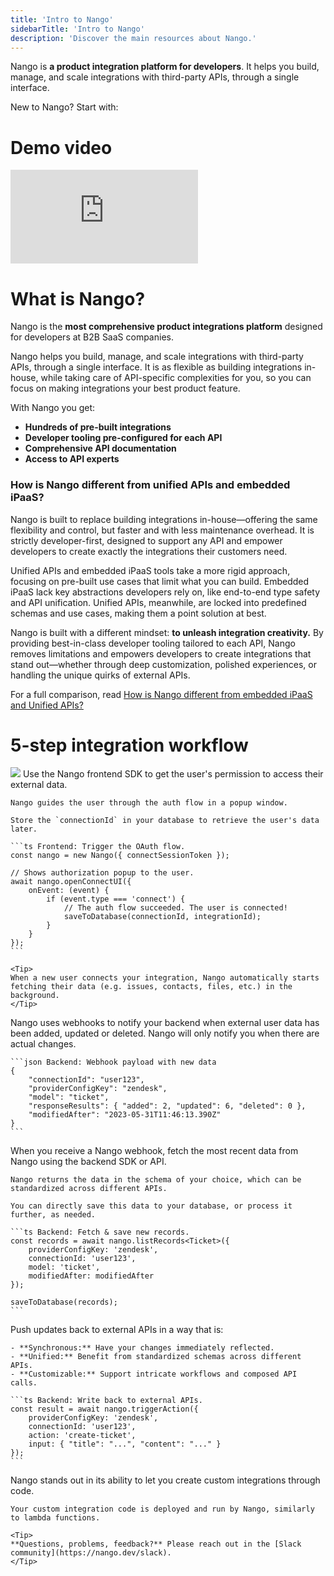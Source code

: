 ```yaml
---
title: 'Intro to Nango'
sidebarTitle: 'Intro to Nango'
description: 'Discover the main resources about Nango.'
---
```


Nango is **a product integration platform for developers**. It helps you build, manage, and scale integrations with third-party APIs, through a single interface.

New to Nango? Start with:
<CardGroup cols={3}>
    <Card title="Demo video" icon="tv" href="#demo-video"></Card>
    <Card title="What is Nango?" icon="info" href="#what-is-nango"></Card>
    <Card title="Quickstart" icon="play" href="/getting-started/quickstart"></Card>
    <Card title="All Integrations" icon="list" href="/integrations"></Card>
    <Card title="Join our Slack" icon="slack" href="https://nango.dev/slack"></Card>
    <Card title="Talk to an expert" icon="comment-dots" href="https://nango.dev/demo"></Card>
</CardGroup>

# Demo video

<div style={{ position: 'relative', overflow: 'hidden', paddingTop: '56.25%' }}>
    <iframe
        style={{ position: 'absolute', top: 0, left: 0, width: '100%', height: '100%' }}
        src="https://www.youtube.com/embed/oTpWlmnv7dM?modestbranding=1&rel=0&autohide=1"
        title="YouTube video player"
        frameBorder="0"
        allow="accelerometer; autoplay; clipboard-write; encrypted-media; gyroscope; picture-in-picture"
        allowFullScreen
    ></iframe>
</div>

# What is Nango?

Nango is the **most comprehensive product integrations platform** designed for developers at B2B SaaS companies. 

Nango helps you build, manage, and scale integrations with third-party APIs, through a single interface. It is as flexible as building integrations in-house, while taking care of API-specific complexities for you, so you can focus on making integrations your best product feature.

With Nango you get:

- **Hundreds of pre-built integrations**
- **Developer tooling pre-configured for each API**
- **Comprehensive API documentation**
- **Access to API experts**

### How is Nango different from unified APIs and embedded iPaaS? 

Nango is built to replace building integrations in-house—offering the same flexibility and control, but faster and with less maintenance overhead. It is strictly developer-first, designed to support any API and empower developers to create exactly the integrations their customers need.

Unified APIs and embedded iPaaS tools take a more rigid approach, focusing on pre-built use cases that limit what you can build. Embedded iPaaS lack key abstractions developers rely on, like end-to-end type safety and API unification. Unified APIs, meanwhile, are locked into predefined schemas and use cases, making them a point solution at best.

Nango is built with a different mindset: **to unleash integration creativity.** By providing best-in-class developer tooling tailored to each API, Nango removes limitations and empowers developers to create integrations that stand out—whether through deep customization, polished experiences, or handling the unique quirks of external APIs.

For a full comparison, read [How is Nango different from embedded iPaaS and Unified APIs?](https://www.nango.dev/blog/how-is-nango-different-from-embedded-ipaas-or-unified-api)

# 5-step integration workflow

<Frame caption="The steps to integrate Nango.">
  <img src="/images/integrate-nango.png" />
</Frame>

<Steps>
  <Step title="Get user permission in your app">
    Use the Nango frontend SDK to get the user's permission to access their external data.

    Nango guides the user through the auth flow in a popup window.

    Store the `connectionId` in your database to retrieve the user's data later.

    ```ts Frontend: Trigger the OAuth flow.
    const nango = new Nango({ connectSessionToken });

    // Shows authorization popup to the user.
    await nango.openConnectUI({
        onEvent: (event) {
            if (event.type === 'connect') {
                // The auth flow succeeded. The user is connected!
                saveToDatabase(connectionId, integrationId);
            }
        }
    });
    ```

    <Tip>
    When a new user connects your integration, Nango automatically starts fetching their data (e.g. issues, contacts, files, etc.) in the background.
    </Tip>
  </Step>
  <Step title="Receive data update notifications">
    Nango uses webhooks to notify your backend when external user data has been added, updated or deleted. Nango will only notify you when there are actual changes.

    ```json Backend: Webhook payload with new data
    {
        "connectionId": "user123",
        "providerConfigKey": "zendesk",
        "model": "ticket",
        "responseResults": { "added": 2, "updated": 6, "deleted": 0 },
        "modifiedAfter": "2023-05-31T11:46:13.390Z"
    }
    ```
  </Step>
  <Step title="Collect and save the new data">
    When you receive a Nango webhook, fetch the most recent data from Nango using the backend SDK or API.

    Nango returns the data in the schema of your choice, which can be standardized across different APIs.

    You can directly save this data to your database, or process it further, as needed.

    ```ts Backend: Fetch & save new records.
    const records = await nango.listRecords<Ticket>({
        providerConfigKey: 'zendesk',
        connectionId: 'user123',
        model: 'ticket',
        modifiedAfter: modifiedAfter
    });

    saveToDatabase(records);
    ```
  </Step>
  <Step title="Write back to external APIs">
    Push updates back to external APIs in a way that is:

    - **Synchronous:** Have your changes immediately reflected.
    - **Unified:** Benefit from standardized schemas across different APIs.
    - **Customizable:** Support intricate workflows and composed API calls.

    ```ts Backend: Write back to external APIs.
    const result = await nango.triggerAction({
        providerConfigKey: 'zendesk',
        connectionId: 'user123',
        action: 'create-ticket',
        input: { "title": "...", "content": "..." }
    });
    ```
  </Step>
  <Step title="Customize integrations">
    Nango stands out in its ability to let you create custom integrations through code. 
    
    Your custom integration code is deployed and run by Nango, similarly to lambda functions.

    <Tip>
    **Questions, problems, feedback?** Please reach out in the [Slack community](https://nango.dev/slack).
    </Tip>
  </Step>
</Steps>